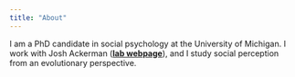 ```yaml
---
title: "About"
---
```


I am a PhD candidate in social psychology at the University of Michigan. I work with Josh Ackerman ([**lab webpage**](https://sites.lsa.umich.edu/esplab/)), and I study social perception from an evolutionary perspective.
